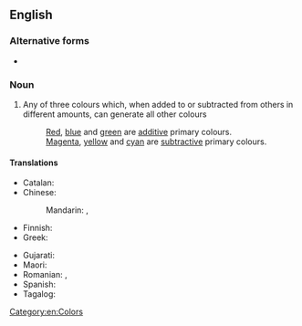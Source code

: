 ==English==

===Alternative forms===
* {{l|en|primary color}}

===Noun===
{{wikipedia|primary color}}
{{en-noun}}

# Any of three colours which, when added to or subtracted from others in different amounts, can generate all other colours
#: [[red|Red]], [[blue]] and [[green]] are [[additive]] primary colours.
#: [[magenta|Magenta]], [[yellow]] and [[cyan]] are [[subtractive]] primary colours.

====Translations====
{{trans-top|any of three colours which can generate all other colours}}
* Catalan: {{t|ca|color primari|m}}
* Chinese:
*: Mandarin: {{t+|cmn|原色|tr=yuánsè|sc=Hani}}, {{t|cmn|基色|tr=jīsè}}
* Finnish: {{t+|fi|pääväri}}
* Greek: {{t|el|βασικό χρώμα|n|sc=Grek}}
{{trans-mid}}
* Gujarati: {{t|gu|મૂળ રંગ}}
* Maori: {{t|mi|tae mātāmua }}
* Romanian: {{t|ro|culoare primară|f}}, {{t+|ro|culoare fundamentală|f}}
* Spanish: {{t|es|color primario|m}}
* Tagalog: {{t|tl|pangunahing kulay}}
{{trans-bottom}}

[[Category:en:Colors]]